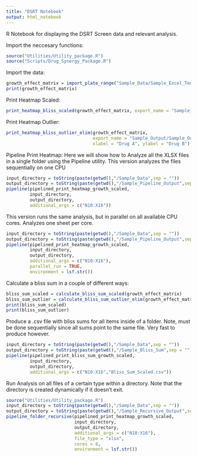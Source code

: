 ```yaml
---
title: "DSRT Notebook"
output: html_notebook
---
```


R Notebook for displaying the DSRT Screen data and relevant analysis. 

Import the neccesary functions:
```r
source("Utilities/Utility_package.R")
source("Scripts/Drug_Synergy_Package.R")
```


Import the data:

```r
growth_effect_matrix = import_plate_range("Sample_Data/Sample_Excel_Template.xlsx", "N10:X16")
print(growth_effect_matrix)
```


Print Heatmap Scaled:
```r
print_heatmap_bliss_scaled(growth_effect_matrix, export_name = "Sample_Output/Sample_Output_Scaled_Heatmap.jpg", xlabel = "Drug A", ylabel = "Drug B")
```

Print Heatmap Outlier:
```r
print_heatmap_bliss_outlier_elim(growth_effect_matrix, 
                                 export_name = "Sample_Output/Sample_Output_Outlier_Heatmap.jpg", 
                                 xlabel = "Drug A", ylabel = "Drug B")
```

Pipeline Print Heatmap:
Here we will show how to Analyze all the XLSX files in a single folder using the Pipeline utility.
This version analyzes the files sequentially on one CPU

```r
input_directory = toString(paste(getwd(),"/Sample_Data",sep = ""))
output_directory = toString(paste(getwd(),"/Sample_Pipeline_Output",sep = ""))
pipeline(pipelined_print_heatmap_growth_scaled,
         input_directory, 
         output_directory,
         additional_args = c("N10:X16")) 
```

This version runs the same analysis, but in parallel on all available CPU cores. Analyzes one sheet per core. 
```r
input_directory = toString(paste(getwd(),"/Sample_Data",sep = ""))
output_directory = toString(paste(getwd(),"/Sample_Pipeline_Output",sep = ""))
pipeline(pipelined_print_heatmap_growth_scaled,
         input_directory, 
         output_directory,
         additional_args = c("N10:X16"),
         parallel_run = TRUE,
         environment = lsf.str()) 
```

Calculate a bliss sum in a couple of different ways:
```r
bliss_sum_scaled = calculate_bliss_sum_scaled(growth_effect_matrix)
bliss_sum_outlier = calculate_bliss_sum_outlier_elim(growth_effect_matrix)
print(bliss_sum_scaled)
print(bliss_sum_outlier)
```

Produce a .csv file with bliss sums for all items inside of a folder. Note, must be done sequentially since all sums point to the same file.
Very fast to produce however. 
```r
input_directory = toString(paste(getwd(),"/Sample_Data",sep = ""))
output_directory = toString(paste(getwd(),"/Sample_Bliss_Sum",sep = ""))
pipeline(pipelined_print_bliss_sum_growth_scaled,
         input_directory, 
         output_directory,
         additional_args = c("N10:X16","Bliss_Sum_Scaled.csv")) 
```


Run Analysis on all files of a certain type within a directory. Note that the directory is created dynamically if it doesn't exit. 
```r
source("Utilities/Utility_package.R")
input_directory = toString(paste(getwd(),"/Sample_Data",sep = ""))
output_directory = toString(paste(getwd(),"/Sample_Recursive_Output",sep = ""))
pipeline_folder_recursive(pipelined_print_heatmap_growth_scaled,
                          input_directory,
                          output_directory,
                          additional_args = c("N10:X16"),
                          file_type = "xlsx",
                          cores = 8,
                          environment = lsf.str())
```
